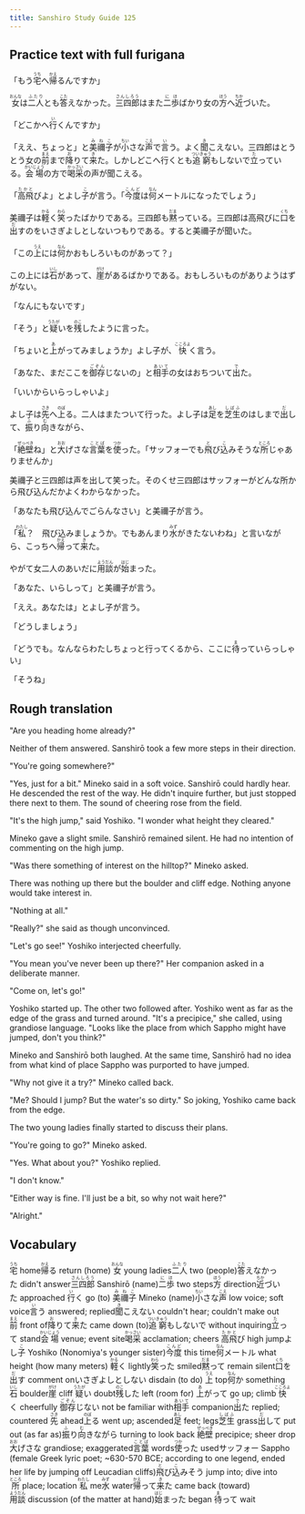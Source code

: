 ```yaml
---
title: Sanshiro Study Guide 125
---
```


## Practice text with full furigana

<p>
「もう<ruby><rb>宅</rb><rt>うち</rt></ruby>へ<ruby><rb>帰</rb><rt>かえ</rt></ruby>るんですか」
</p>

<p>
<ruby><rb>女</rb><rt>おんな</rt></ruby>は<ruby><rb>二人</rb><rt>ふたり</rt></ruby>とも<ruby><rb>答</rb><rt>こた</rt></ruby>えなかった。<ruby><rb>三四郎</rb><rt>さんしろう</rt></ruby>はまた<ruby><rb>二歩</rb><rt>にほ</rt></ruby>ばかり女の<ruby><rb>方</rb><rt>ほう</rt></ruby>へ<ruby><rb>近</rb><rt>ちか</rt></ruby>づいた。
</p>

<p>
「どこかへ<ruby><rb>行</rb><rt>い</rt></ruby>くんですか」
</p>

<p>
「ええ、ちょっと」と<ruby><rb>美禰子</rb><rt>みねこ</rt></ruby>が<ruby><rb>小</rb><rt>ちい</rt></ruby>さな<ruby><rb>声</rb><rt>こえ</rt></ruby>で<ruby><rb>言</rb><rt>い</rt></ruby>う。よく<ruby><rb>聞</rb><rt>き</rt></ruby>こえない。三四郎はとうとう女の<ruby><rb>前</rb><rt>まえ</rt></ruby>まで<ruby><rb>降</rb><rt>お</rt></ruby>りて<ruby><rb>来</rb><rt>き</rt></ruby>た。しかしどこへ行くとも<ruby><rb>追窮</rb><rt>ついきゅう</rt></ruby>もしないで<ruby><rb>立</rb><rt>た</rt></ruby>っている。<ruby><rb>会場</rb><rt>かいじょう</rt></ruby>の方で<ruby><rb>喝采</rb><rt>かっさい</rt></ruby>の声が聞こえる。
</p>

<p>
「<ruby><rb>高飛</rb><rt>たかと</rt></ruby>びよ」とよし<ruby><rb>子</rb><rt>こ</rt></ruby>が言う。「<ruby><rb>今度</rb><rt>こんど</rt></ruby>は<ruby><rb>何</rb><rt>なん</rt></ruby>メートルになったでしょう」
</p>

<p>
美禰子は<ruby><rb>軽</rb><rt>かる</rt></ruby>く<ruby><rb>笑</rb><rt>わら</rt></ruby>ったばかりである。三四郎も<ruby><rb>黙</rb><rt>だま</rt></ruby>っている。三四郎は高飛びに<ruby><rb>口</rb><rt>くち</rt></ruby>を<ruby><rb>出</rb><rt>だ</rt></ruby>すのをいさぎよしとしないつもりである。すると美禰子が聞いた。
</p>

<p>
「この<ruby><rb>上</rb><rt>うえ</rt></ruby>には<ruby><rb>何</rb><rt>なん</rt></ruby>かおもしろいものがあって？」
</p>

<p>
この上には<ruby><rb>石</rb><rt>いし</rt></ruby>があって、<ruby><rb>崖</rb><rt>がけ</rt></ruby>があるばかりである。おもしろいものがありようはずがない。
</p>

<p>「なんにもないです」</p>
<p>
「そう」と<ruby><rb>疑</rb><rt>うたが</rt></ruby>いを<ruby><rb>残</rb><rt>のこ</rt></ruby>したように言った。
</p>

<p>
「ちょいと<ruby><rb>上</rb><rt>あ</rt></ruby>がってみましょうか」よし子が、<ruby><rb>快</rb><rt>こころよ</rt></ruby>く言う。
</p>

<p>
「あなた、まだここを<ruby><rb>御存</rb><rt>ごぞん</rt></ruby>じないの」と<ruby><rb>相手</rb><rt>あいて</rt></ruby>の女はおちついて<ruby><rb>出</rb><rt>で</rt></ruby>た。
</p>

<p>「いいからいらっしゃいよ」</p>
<p>
よし子は<ruby><rb>先</rb><rt>さき</rt></ruby>へ<ruby><rb>上</rb><rt>のぼ</rt></ruby>る。二人はまたついて行った。よし子は<ruby><rb>足</rb><rt>あし</rt></ruby>を<ruby><rb>芝生</rb><rt>しばふ</rt></ruby>のはしまで<ruby><rb>出</rb><rt>だ</rt></ruby>して、<ruby><rb>振</rb><rt>ふ</rt></ruby>り<ruby><rb>向</rb><rt>む</rt></ruby>きながら、
</p>

<p>
「<ruby><rb>絶壁</rb><rt>ぜっぺき</rt></ruby>ね」と<ruby><rb>大</rb><rt>おお</rt></ruby>げさな<ruby><rb>言葉</rb><rt>ことば</rt></ruby>を<ruby><rb>使</rb><rt>つか</rt></ruby>った。「サッフォーでも<ruby><rb>飛</rb><rt>と</rt></ruby>び<ruby><rb>込</rb><rt>こ</rt></ruby>みそうな<ruby><rb>所</rb><rt>ところ</rt></ruby>じゃありませんか」
</p>

<p>美禰子と三四郎は声を出して笑った。そのくせ三四郎はサッフォーがどんな所から飛び込んだかよくわからなかった。</p>
<p>「あなたも飛び込んでごらんなさい」と美禰子が言う。</p>
<p>
「<ruby><rb>私</rb><rt>わたし</rt></ruby>？　飛び込みましょうか。でもあんまり<ruby><rb>水</rb><rt>みず</rt></ruby>がきたないわね」と言いながら、こっちへ<ruby><rb>帰</rb><rt>かえ</rt></ruby>って<ruby><rb>来</rb><rt>き</rt></ruby>た。
</p>

<p>
やがて女二人のあいだに<ruby><rb>用談</rb><rt>ようだん</rt></ruby>が<ruby><rb>始</rb><rt>はじ</rt></ruby>まった。
</p>

<p>「あなた、いらしって」と美禰子が言う。</p>
<p>「ええ。あなたは」とよし子が言う。</p>
<p>「どうしましょう」</p>
<p>
「どうでも。なんならわたしちょっと行ってくるから、ここに<ruby><rb>待</rb><rt>ま</rt></ruby>っていらっしゃい」
</p>

<p>「そうね」</p>

## Rough translation

"Are you heading home already?" 

Neither of them answered. Sanshirō took a few more steps in their direction.

"You're going somewhere?"

"Yes, just for a bit." Mineko said in a soft voice. Sanshirō could hardly hear. He descended the rest of the way. He didn't inquire further, but just stopped there next to them. The sound of cheering rose from the field.

"It's the high jump," said Yoshiko. "I wonder what height they cleared."

Mineko gave a slight smile. Sanshirō remained silent. He had no intention of commenting on the high jump.

"Was there something of interest on the hilltop?" Mineko asked.

There was nothing up there but the boulder and cliff edge. Nothing anyone would take interest in.

"Nothing at all."

"Really?" she said as though unconvinced.

"Let's go see!" Yoshiko interjected cheerfully.

"You mean you've never been up there?" Her companion asked in a deliberate manner.

"Come on, let's go!"

Yoshiko started up. The other two followed after. Yoshiko went as far as the edge of the grass and turned around. "It's a precipice," she called, using grandiose language. "Looks like the place from which Sappho might have jumped, don't you think?"

Mineko and Sanshirō both laughed. At the same time, Sanshirō had no idea from what kind of place Sappho was purported to have jumped.  

"Why not give it a try?" Mineko called back.

"Me? Should I jump? But the water's so dirty." So joking, Yoshiko came back from the edge.

The two young ladies finally started to discuss their plans.

"You're going to go?" Mineko asked.

"Yes. What about you?" Yoshiko replied.

"I don't know."

"Either way is fine. I'll just be a bit, so why not wait here?"

"Alright." 


## Vocabulary

<p>
<span class="vocabstudy"><ruby><rb>宅</rb><rt>うち</rt></ruby>&nbsp;home</span><span class="vocabstudy"><ruby><rb>帰</rb><rt>かえ</rt></ruby>る&nbsp;return (home)</span>
<span class="vocabstudy"><ruby><rb>女</rb><rt>おんな</rt></ruby>&nbsp;young ladies</span><span class="vocabstudy"><ruby><rb>二人</rb><rt>ふたり</rt></ruby>&nbsp;two (people)</span><span class="vocabstudy"><ruby><rb>答</rb><rt>こた</rt></ruby>えなかった&nbsp;didn't answer</span><span class="vocabstudy"><ruby><rb>三四郎</rb><rt>さんしろう</rt></ruby>&nbsp;Sanshirō (name)</span><span class="vocabstudy"><ruby><rb>二歩</rb><rt>にほ</rt></ruby>&nbsp;two steps</span><span class="vocabstudy"><ruby><rb>方</rb><rt>ほう</rt></ruby>&nbsp;direction</span><span class="vocabstudy"><ruby><rb>近</rb><rt>ちか</rt></ruby>づいた&nbsp;approached</span>
<span class="vocabstudy"><ruby><rb>行</rb><rt>い</rt></ruby>く&nbsp;go (to)</span>
<span class="vocabstudy"><ruby><rb>美禰子</rb><rt>みねこ</rt></ruby>&nbsp;Mineko (name)</span><span class="vocabstudy"><ruby><rb>小</rb><rt>ちい</rt></ruby>さな<ruby><rb>声</rb><rt>こえ</rt></ruby>&nbsp;low voice; soft voice</span><span class="vocabstudy"><ruby><rb>言</rb><rt>い</rt></ruby>う&nbsp;answered; replied</span><span class="vocabstudy"><ruby><rb>聞</rb><rt>き</rt></ruby>こえない&nbsp;couldn't hear; couldn't make out</span><span class="vocabstudy"><ruby><rb>前</rb><rt>まえ</rt></ruby>&nbsp;front of</span><span class="vocabstudy"><ruby><rb>降</rb><rt>お</rt></ruby>りて<ruby><rb>来</rb><rt>き</rt></ruby>た&nbsp;came down (to)</span><span class="vocabstudy"><ruby><rb>追窮</rb><rt>ついきゅう</rt></ruby>もしないで&nbsp;without inquiring</span><span class="vocabstudy"><ruby><rb>立</rb><rt>た</rt></ruby>って&nbsp;stand</span><span class="vocabstudy"><ruby><rb>会場</rb><rt>かいじょう</rt></ruby>&nbsp;venue; event site</span><span class="vocabstudy"><ruby><rb>喝采</rb><rt>かっさい</rt></ruby>&nbsp;acclamation; cheers</span>
<span class="vocabstudy"><ruby><rb>高飛</rb><rt>たかと</rt></ruby>び&nbsp;high jump</span><span class="vocabstudy">よし<ruby><rb>子</rb><rt>こ</rt></ruby>&nbsp;Yoshiko (Nonomiya's younger sister)</span><span class="vocabstudy"><ruby><rb>今度</rb><rt>こんど</rt></ruby>&nbsp;this time</span><span class="vocabstudy"><ruby><rb>何</rb><rt>なん</rt></ruby>メートル&nbsp;what height (how many meters)</span>
<span class="vocabstudy"><ruby><rb>軽</rb><rt>かる</rt></ruby>く&nbsp;lightly</span><span class="vocabstudy"><ruby><rb>笑</rb><rt>わら</rt></ruby>った&nbsp;smiled</span><span class="vocabstudy"><ruby><rb>黙</rb><rt>だま</rt></ruby>って&nbsp;remain silent</span><span class="vocabstudy"><ruby><rb>口</rb><rt>くち</rt></ruby>を<ruby><rb>出</rb><rt>だ</rt></ruby>す&nbsp;comment on</span><span class="vocabstudy">いさぎよしとしない&nbsp;disdain (to do)</span>
<span class="vocabstudy"><ruby><rb>上</rb><rt>うえ</rt></ruby>&nbsp;top</span><span class="vocabstudy"><ruby><rb>何</rb><rt>なん</rt></ruby>か&nbsp;something</span>
<span class="vocabstudy"><ruby><rb>石</rb><rt>いし</rt></ruby>&nbsp;boulder</span><span class="vocabstudy"><ruby><rb>崖</rb><rt>がけ</rt></ruby>&nbsp;cliff</span>
<span class="vocabstudy"><ruby><rb>疑</rb><rt>うたが</rt></ruby>い&nbsp;doubt</span><span class="vocabstudy"><ruby><rb>残</rb><rt>のこ</rt></ruby>した&nbsp;left (room for)</span>
<span class="vocabstudy"><ruby><rb>上</rb><rt>あ</rt></ruby>がって&nbsp;go up; climb</span><span class="vocabstudy"><ruby><rb>快</rb><rt>こころよ</rt></ruby>く&nbsp;cheerfully</span>
<span class="vocabstudy"><ruby><rb>御存</rb><rt>ごぞん</rt></ruby>じない&nbsp;not be familiar with</span><span class="vocabstudy"><ruby><rb>相手</rb><rt>あいて</rt></ruby>&nbsp;companion</span><span class="vocabstudy"><ruby><rb>出</rb><rt>で</rt></ruby>た&nbsp;replied; countered</span>
<span class="vocabstudy"><ruby><rb>先</rb><rt>さき</rt></ruby>&nbsp;ahead</span><span class="vocabstudy"><ruby><rb>上</rb><rt>のぼ</rt></ruby>る&nbsp;went up; ascended</span><span class="vocabstudy"><ruby><rb>足</rb><rt>あし</rt></ruby>&nbsp;feet; legs</span><span class="vocabstudy"><ruby><rb>芝生</rb><rt>しばふ</rt></ruby>&nbsp;grass</span><span class="vocabstudy"><ruby><rb>出</rb><rt>だ</rt></ruby>して&nbsp;put out (as far as)</span><span class="vocabstudy"><ruby><rb>振</rb><rt>ふ</rt></ruby>り<ruby><rb>向</rb><rt>む</rt></ruby>きながら&nbsp;turning to look back</span>
<span class="vocabstudy"><ruby><rb>絶壁</rb><rt>ぜっぺき</rt></ruby>&nbsp;precipice; sheer drop</span><span class="vocabstudy"><ruby><rb>大</rb><rt>おお</rt></ruby>げさな&nbsp;grandiose; exaggerated</span><span class="vocabstudy"><ruby><rb>言葉</rb><rt>ことば</rt></ruby>&nbsp;words</span><span class="vocabstudy"><ruby><rb>使</rb><rt>つか</rt></ruby>った&nbsp;used</span><span class="vocabstudy">サッフォー&nbsp;Sappho (female Greek lyric poet; ~630-570 BCE; according to one legend, ended her life by jumping off Leucadian cliffs)</span><span class="vocabstudy"><ruby><rb>飛</rb><rt>と</rt></ruby>び<ruby><rb>込</rb><rt>こ</rt></ruby>みそう&nbsp;jump into; dive into</span><span class="vocabstudy"><ruby><rb>所</rb><rt>ところ</rt></ruby>&nbsp;place; location</span>
<span class="vocabstudy"><ruby><rb>私</rb><rt>わたし</rt></ruby>&nbsp;me</span><span class="vocabstudy"><ruby><rb>水</rb><rt>みず</rt></ruby>&nbsp;water</span><span class="vocabstudy"><ruby><rb>帰</rb><rt>かえ</rt></ruby>って<ruby><rb>来</rb><rt>き</rt></ruby>た&nbsp;came back (toward)</span>
<span class="vocabstudy"><ruby><rb>用談</rb><rt>ようだん</rt></ruby>&nbsp;discussion (of the matter at hand)</span><span class="vocabstudy"><ruby><rb>始</rb><rt>はじ</rt></ruby>まった&nbsp;began</span>
<span class="vocabstudy"><ruby><rb>待</rb><rt>ま</rt></ruby>って&nbsp;wait</span>
</p>
